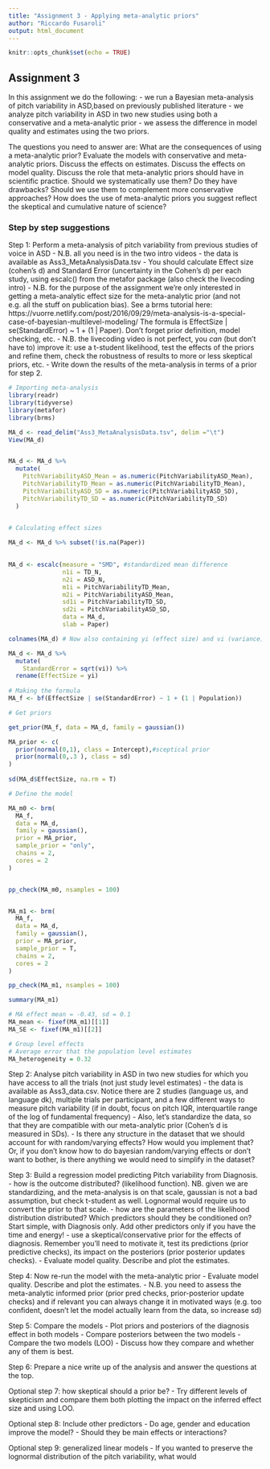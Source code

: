 ```yaml
---
title: "Assignment 3 - Applying meta-analytic priors"
author: "Riccardo Fusaroli"
output: html_document
---
```


```r
knitr::opts_chunk$set(echo = TRUE)
```

## Assignment 3

In this assignment we do the following:
- we run a Bayesian meta-analysis of pitch variability in ASD,based on previously published literature
- we analyze pitch variability in ASD in two new studies using both a conservative and a meta-analytic prior
- we assess the difference in model quality and estimates using the two priors. 

The questions you need to answer are: What are the consequences of using a meta-analytic prior? Evaluate the models with conservative and meta-analytic priors. Discuss the effects on estimates. Discuss the effects on model quality. Discuss the role that meta-analytic priors should have in scientific practice. Should we systematically use them? Do they have drawbacks? Should we use them to complement more conservative approaches? How does the use of meta-analytic priors you suggest reflect the skeptical and cumulative nature of science?

### Step by step suggestions

Step 1: Perform a meta-analysis of pitch variability from previous studies of voice in ASD
- N.B. all you need is in the two intro videos
- the data is available as Ass3_MetaAnalysisData.tsv
- You should calculate Effect size (cohen's d) and Standard Error (uncertainty in the Cohen's d) per each study, using escalc() from the metafor package (also check the livecoding intro)
- N.B. for the purpose of the assignment we're only interested in getting a meta-analytic effect size for the meta-analytic prior (and not e.g. all the stuff on publication bias). See a brms tutorial here: https://vuorre.netlify.com/post/2016/09/29/meta-analysis-is-a-special-case-of-bayesian-multilevel-modeling/ The formula is EffectSize | se(StandardError) ~ 1 + (1 | Paper). Don't forget prior definition, model checking, etc.
- N.B. the livecoding video is not perfect, you *can* (but don't have to) improve it: use a t-student likelihood, test the effects of the priors and refine them, check the robustness of results to more or less skeptical priors, etc. 
- Write down the results of the meta-analysis in terms of a prior for step 2.

```r
# Importing meta-analysis
library(readr)
library(tidyverse)
library(metafor)
library(brms)

MA_d <- read_delim("Ass3_MetaAnalysisData.tsv", delim ="\t")
View(MA_d)


MA_d <- MA_d %>% 
  mutate(
    PitchVariabilityASD_Mean = as.numeric(PitchVariabilityASD_Mean),
    PitchVariabilityTD_Mean = as.numeric(PitchVariabilityTD_Mean),
    PitchVariabilityASD_SD = as.numeric(PitchVariabilityASD_SD),
    PitchVariabilityTD_SD = as.numeric(PitchVariabilityTD_SD)
  )
  

# Calculating effect sizes

MA_d <- MA_d %>% subset(!is.na(Paper))
  

MA_d <- escalc(measure = "SMD", #standardized mean difference
               n1i = TD_N,
               n2i = ASD_N,
               m1i = PitchVariabilityTD_Mean,
               m2i = PitchVariabilityASD_Mean,
               sd1i = PitchVariabilityTD_SD,
               sd2i = PitchVariabilityASD_SD,
               data = MA_d,
               slab = Paper)  

colnames(MA_d) # Now also containing yi (effect size) and vi (variance)

MA_d <- MA_d %>% 
  mutate(
    StandardError = sqrt(vi)) %>%
  rename(EffectSize = yi)
      
# Making the formula
MA_f <- bf(EffectSize | se(StandardError) ~ 1 + (1 | Population))  

# Get priors

get_prior(MA_f, data = MA_d, family = gaussian())

MA_prior <- c(
  prior(normal(0,1), class = Intercept),#sceptical prior
  prior(normal(0,.3 ), class = sd) 
)
  
sd(MA_d$EffectSize, na.rm = T)

# Define the model

MA_m0 <- brm(
  MA_f,
  data = MA_d,
  family = gaussian(),
  prior = MA_prior,
  sample_prior = "only",
  chains = 2,
  cores = 2
)


pp_check(MA_m0, nsamples = 100)


MA_m1 <- brm(
  MA_f,
  data = MA_d,
  family = gaussian(),
  prior = MA_prior,
  sample_prior = T,
  chains = 2,
  cores = 2
)

pp_check(MA_m1, nsamples = 100)

summary(MA_m1)

# MA effect mean = -0.43, sd = 0.1
MA_mean <- fixef(MA_m1)[[1]]
MA_SE <- fixef(MA_m1)[[2]]

# Group level effects
# Average error that the population level estimates
MA_heterogeneity = 0.32
```


Step 2: Analyse pitch variability in ASD in two new studies for which you have access to all the trials (not just study level estimates)
- the data is available as Ass3_data.csv. Notice there are 2 studies (language us, and language dk), multiple trials per participant, and a few different ways to measure pitch variability (if in doubt, focus on pitch IQR, interquartile range of the log of fundamental frequency)
- Also, let's standardize the data, so that they are compatible with our meta-analytic prior (Cohen's d is measured in SDs).
- Is there any structure in the dataset that we should account for with random/varying effects? How would you implement that? Or, if you don't know how to do bayesian random/varying effects or don't want to bother, is there anything we would need to simplify in the dataset?

Step 3: Build a regression model predicting Pitch variability from Diagnosis.
- how is the outcome distributed? (likelihood function). NB. given we are standardizing, and the meta-analysis is on that scale, gaussian is not a bad assumption, but check t-student as well. Lognormal would require us to convert the prior to that scale.
- how are the parameters of the likelihood distribution distributed? Which predictors should they be conditioned on? Start simple, with Diagnosis only. Add other predictors only if you have the time and energy!
- use a skeptical/conservative prior for the effects of diagnosis. Remember you'll need to motivate it, test its predictions (prior predictive checks), its impact on the posteriors (prior posterior updates checks).
- Evaluate model quality. Describe and plot the estimates. 

Step 4: Now re-run the model with the meta-analytic prior
- Evaluate model quality. Describe and plot the estimates. 
- N.B. you need to assess the meta-analytic informed prior (prior pred checks, prior-posterior update checks) and if relevant you can always change it in motivated ways (e.g. too confident, doesn't let the model actually learn from the data, so increase sd)

Step 5: Compare the models
- Plot priors and posteriors of the diagnosis effect in both models
- Compare posteriors between the two models
- Compare the two models (LOO)
- Discuss how they compare and whether any of them is best.

Step 6: Prepare a nice write up of the analysis and answer the questions at the top.

Optional step 7: how skeptical should a prior be?
- Try different levels of skepticism and compare them both plotting the impact on the inferred effect size and using LOO.

Optional step 8: Include other predictors
- Do age, gender and education improve the model?
- Should they be main effects or interactions?

Optional step 9: generalized linear models
- If you wanted to preserve the lognormal distribution of the pitch variability, what would 
